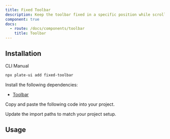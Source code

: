 ```yaml
---
title: Fixed Toolbar
description: Keep the toolbar fixed in a specific position while scrolling through the content.
component: true
docs:
  - route: /docs/components/toolbar
    title: Toolbar
---
```


<ComponentPreview name="playground-demo" id="basicnodes" />

## Installation

<Tabs defaultValue="cli">

<TabsList>
<TabsTrigger value="cli">CLI</TabsTrigger>
<TabsTrigger value="manual">Manual</TabsTrigger>
</TabsList>
<TabsContent value="cli">

```bash
npx plate-ui add fixed-toolbar
```

</TabsContent>

<TabsContent value="manual">

<Steps>

<Step>

Install the following dependencies:

- [Toolbar](/docs/components/toolbar)

</Step>

<Step>

Copy and paste the following code into your project.

</Step>

<ComponentSource name="fixed-toolbar" />

<Step>

Update the import paths to match your project setup.

</Step>

</Steps>

</TabsContent>

</Tabs>

## Usage

<ComponentSource name="playground-demo" />
